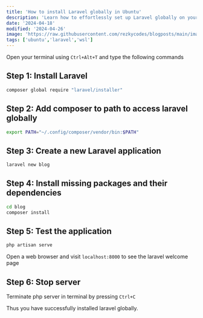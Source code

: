 ```yaml
---
title: 'How to install Laravel globally in Ubuntu'
description: 'Learn how to effortlessly set up Laravel globally on your Ubuntu system with our comprehensive guide. Streamline your development process and unleash the full potential of Laravel across your projects with ease.'
date: '2024-04-18'
modified: '2024-04-26'
image: 'https://raw.githubusercontent.com/rezkycodes/blogposts/main/images/install-laravel-globally.png'
tags: ['ubuntu','laravel','wsl']
---
```


Open your terminal using `Ctrl+Alt+T` and type the following commands

## Step 1: Install Laravel
```bash
composer global require "laravel/installer"
```

## Step 2: Add composer to path to access laravel globally
```bash
export PATH="~/.config/composer/vendor/bin:$PATH"
```

## Step 3: Create a new Laravel application
```bash
laravel new blog
```

## Step 4: Install missing packages and their dependencies
```bash
cd blog
composer install
```

## Step 5: Test the application
```bash
php artisan serve
```
Open a web browser and visit `localhost:8000` to see the laravel welcome page

## Step 6: Stop server
Terminate php server in terminal by pressing `Ctrl+C`	

Thus you have successfully installed laravel globally.

